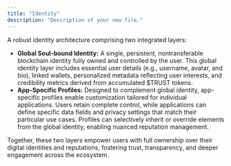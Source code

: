 ```yaml
---
title: "Identity"
description: "Description of your new file."
---
```


A robust identity architecture comprising two integrated layers:

- **Global Soul-bound Identity:** A single, persistent, nontransferable blockchain identity fully owned and controlled by the user. This global identity layer includes essential user details (e.g., username, avatar, and bio), linked wallets, personalized metadata reflecting user interests, and credibility metrics derived from accumulated \$TRUST tokens.
- **App-Specific Profiles:** Designed to complement global identity, app-specific profiles enable customization tailored for individual applications. Users retain complete control, while applications can define specific data fields and privacy settings that match their particular use cases. Profiles can selectively inherit or override elements from the global identity, enabling nuanced reputation management.

Together, these two layers empower users with full ownership over their digital identities and reputations, fostering trust, transparency, and deeper engagement across the ecosystem.